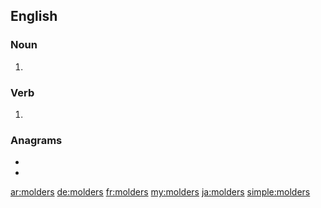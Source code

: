 ==English==

===Noun===
{{head|en|noun plural form}}

# {{plural of|molder|lang=en}}

===Verb===
{{head|en|verb form}}

# {{en-third-person singular of|molder}}

===Anagrams===
* {{l|en|remolds}}
* {{l|en|smolder}}

[[ar:molders]]
[[de:molders]]
[[fr:molders]]
[[my:molders]]
[[ja:molders]]
[[simple:molders]]
